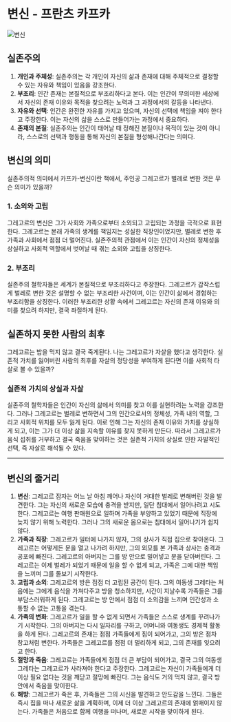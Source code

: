 # 변신 - 프란츠 카프카

![변신](https://i.namu.wiki/i/1VAAkzQ6IRDzz8g_Sl3ZsKNfUUeN7U2Yj3xlXlQcb5P4eaC7iuGUBVzJCHPeFJWJgz1SnKqx23QkACpm7P7MdLaWOvsF6S3_3FwcAfHa3gawL6TjQKHa-7WDG9h56NNR0qWLigom--4rMN9LLD9Hhw.webp)

## 실존주의

1. **개인과 주체성**: 실존주의는 각 개인이 자신의 삶과 존재에 대해 주체적으로 결정할 수 있는 자유와 책임이 있음을 강조한다.
2. **부조리**: 인간 존재는 본질적으로 부조리하다고 본다. 이는 인간이 무의미한 세상에서 자신의 존재 이유와 목적을 찾으려는 노력과 그 과정에서의 갈등을 나타낸다.
3. **자유와 선택**: 인간은 완전한 자유를 가지고 있으며, 자신의 선택에 책임을 져야 한다고 주장한다. 이는 자신의 삶을 스스로 만들어가는 과정에서 중요하다.
4. **존재의 본질**: 실존주의는 인간이 태어날 때 정해진 본질이나 목적이 있는 것이 아니라, 스스로의 선택과 행동을 통해 자신의 본질을 형성해나간다는 의미다.

## 변신의 의미

실존주의적 의미에서 카프카-변신이란 책에서, 주인공 그레고르가 벌레로 변한 것은 무슨 의미가 있을까?

### **1. 소외와 고립**

그레고르의 변신은 그가 사회와 가족으로부터 소외되고 고립되는 과정을 극적으로 표현한다. 그레고르는 본래 가족의 생계를 책임지는 성실한 직장인이었지만, 벌레로 변한 후 가족과 사회에서 점점 더 멀어진다. 실존주의적 관점에서 이는 인간이 자신의 정체성을 상실하고 사회적 역할에서 벗어날 때 겪는 소외와 고립을 상징한다.

### **2. 부조리**

실존주의 철학자들은 세계가 본질적으로 부조리하다고 주장한다. 그레고르가 갑작스럽게 벌레로 변한 것은 설명할 수 없는 부조리한 사건이며, 이는 인간이 삶에서 경험하는 부조리함을 상징한다. 이러한 부조리한 상황 속에서 그레고르는 자신의 존재 이유와 의미를 찾으려 하지만, 결국 좌절하게 된다.

## 실존하지 못한 사람의 최후

그레고르는 밥을 먹지 않고 결국 죽게된다. 나는 그레고르가 자살을 했다고 생각한다. 실존적 가치를 잃어버린 사람의 최후를 자살의 정당성을 부여하게 된다면 이를 사회적 타살로 볼 수 있을까?

### **실존적 가치의 상실과 자살**

실존주의 철학자들은 인간이 자신의 삶에서 의미를 찾고 이를 실현하려는 노력을 강조한다. 그러나 그레고르는 벌레로 변하면서 그의 인간으로서의 정체성, 가족 내의 역할, 그리고 사회적 위치를 모두 잃게 된다. 이로 인해 그는 자신의 존재 이유와 가치를 상실하게 되고, 이는 그가 더 이상 삶을 지속할 이유를 찾지 못하게 만든다. 따라서 그레고르가 음식 섭취를 거부하고 결국 죽음을 맞이하는 것은 실존적 가치의 상실로 인한 자발적인 선택, 즉 자살로 해석될 수 있다.

---

## 변신의 줄거리

1. **변신**: 그레고르 잠자는 어느 날 아침 깨어나 자신이 거대한 벌레로 변해버린 것을 발견한다. 그는 자신의 새로운 모습에 충격을 받지만, 일단 침대에서 일어나려고 시도한다. 그레고르는 여행 판매원으로 일하며 가족을 부양하고 있었기 때문에 직장에 늦지 않기 위해 노력한다. 그러나 그의 새로운 몸으로는 침대에서 일어나기가 쉽지 않다.
2. **가족과 직장**: 그레고르가 일터에 나가지 않자, 그의 상사가 직접 집으로 찾아온다. 그레고르는 어떻게든 문을 열고 나가려 하지만, 그의 외모를 본 가족과 상사는 충격과 공포에 빠진다. 그레고르의 아버지는 그를 방 안으로 밀어넣고 문을 닫아버린다. 그레고르는 이제 벌레가 되었기 때문에 일을 할 수 없게 되고, 가족은 그에 대한 책임을 느끼며 그를 돌보기 시작한다.
3. **고립과 소외**: 그레고르의 방은 점점 더 고립된 공간이 된다. 그의 여동생 그레타는 처음에는 그에게 음식을 가져다주고 방을 청소하지만, 시간이 지날수록 가족들은 그를 부담스러워하게 된다. 그레고르는 방 안에서 점점 더 소외감을 느끼며 인간성과 소통할 수 없는 고통을 겪는다.
4. **가족의 변화**: 그레고르가 일을 할 수 없게 되면서 가족들은 스스로 생계를 꾸려나가기 시작한다. 그의 아버지는 다시 일자리를 구하고, 어머니와 여동생도 경제적 활동을 하게 된다. 그레고르의 존재는 점점 가족들에게 짐이 되어가고, 그의 방은 점차 창고처럼 변한다. 가족들은 그레고르를 점점 더 멀리하게 되고, 그의 존재를 잊으려고 한다.
5. **절망과 죽음**: 그레고르는 가족들에게 점점 더 큰 부담이 되어가고, 결국 그의 여동생 그레타는 그레고르가 사라져야 한다고 주장한다. 그레고르는 자신이 가족들에게 더 이상 필요 없다는 것을 깨닫고 절망에 빠진다. 그는 음식도 거의 먹지 않고, 결국 방 안에서 죽음을 맞이한다.
6. **해방**: 그레고르가 죽은 후, 가족들은 그의 시신을 발견하고 안도감을 느낀다. 그들은 즉시 집을 떠나 새로운 삶을 계획하며, 이제 더 이상 그레고르의 존재에 얽매이지 않는다. 가족들은 처음으로 함께 여행을 떠나며, 새로운 시작을 맞이하게 된다.
